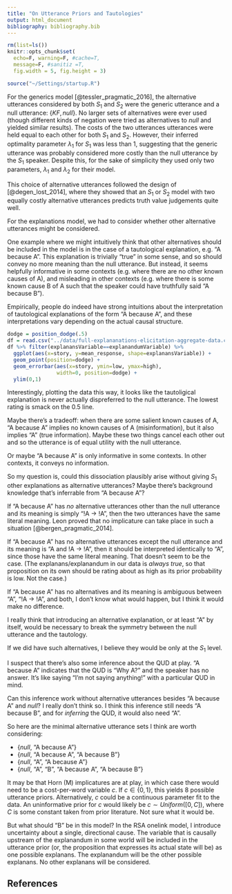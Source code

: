 ```yaml
---
title: "On Utterance Priors and Tautologies"
output: html_document
bibliography: bibliography.bib
---
```


```r
rm(list=ls())
knitr::opts_chunk$set(
  echo=F, warning=F, #cache=T, 
  message=F, #sanitiz =T, 
  fig.width = 5, fig.height = 3)
```

```r
source("~/Settings/startup.R")
```

For the generics model [@tessler_pragmatic_2016], the alternative utterances considered by both $S_1$ and $S_2$ were the generic utterance and a null utterance: $\{KF, null\}$. No larger sets of alternatives were ever used (though different kinds of negation were tried as alternatives to *null* and yielded similar results). The costs of the two utterances utterances were held equal to each other for both $S_1$ and $S_2$. However, their inferred optimality parameter $\lambda_1$ for $S_1$ was less than 1, suggesting that the generic utterance was probably considered more costly than the null utterance by the $S_1$ speaker. Despite this, for the sake of simplicity they used only two parameters, $\lambda_1$ and $\lambda_2$ for their model.

This choice of alternative utterances followed the design of [@degen_lost_2014], where they showed that an $S_1$ or $S_2$ model with two equally costly alternative utterances predicts truth value judgements quite well.

For the explanations model, we had to consider whether other alternative utterances might be considered.

One example where we might intuitively think that other alternatives should be included in the model is in the case of a tautological explanation, e.g. "A because A". This explanation is trivially "true" in some sense, and so should convey no more meaning than the null utterance. But instead, it seems helpfully informative in some contexts (e.g. where there are no other known causes of A), and misleading in other contexts (e.g. where there is some known cause B of A such that the speaker could have truthfully said "A because B"). 

Empirically, people do indeed have strong intuitions about the interpretation of tautological explanations of the form "A because A", and these interpretations vary depending on the actual causal structure.

```r
dodge = position_dodge(.5)
df = read.csv("../data/full-explananations-elicitation-aggregate-data.csv")
df %>% filter(explanansVariable==explanandumVariable) %>%
  ggplot(aes(x=story, y=mean_response, shape=explanansVariable)) +
  geom_point(position=dodge) +
  geom_errorbar(aes(x=story, ymin=low, ymax=high),
                width=0, position=dodge) +
  ylim(0,1)
```

Interestingly, plotting the data this way, it looks like the tautoligical explanation is never actually dispreferred to the null utterance. The lowest rating is smack on the 0.5 line.

Maybe there's a tradeoff: when there are some salient known causes of A, "A because A" implies no known causes of A (misinformation), but it also implies "A" (true information). Maybe these two things cancel each other out and so the utterance is of equal utility with the null utterance.

Or maybe "A because A" is only informative in some contexts. In other contexts, it conveys no information.

So my question is, could this dissociation plausibly arise without giving $S_1$ other explanations as alternative utterances? Maybe there's background knowledge that's inferrable from "A because A"?

If "A because A" has *no* alternative utterances other than the null utterance and its meaning is simply "!A $\rightarrow$ !A", then the two utterances have the same literal meaning. Leon proved that no implicature can take place in such a situation [@bergen_pragmatic_2014].

If "A because A" has no alternative utterances except the null utterance and its meaning is "A and !A $\rightarrow$ !A", then it should be interpreted identically to "A", since those have the same literal meaning. That doesn't seem to be the case. (The explanans/explanandum in our data is *always true*, so that proposition on its own should be rating about as high as its prior probability is low. Not the case.)

If "A because A" has no alternatives and its meaning is ambiguous between "A", "!A $\rightarrow$ !A", and both, I don't know what would happen, but I think it would make no difference.

I really think that introducing an alternative explanation, or at least "A" by itself, would be necessary to break the symmetry between the null utterance and the tautology.

If we did have such alternatives, I believe they would be only at the $S_1$ level.

I suspect that there's also some inference about the QUD at play. "A because A" indicates that the QUD is "Why A?" and the speaker has no answer.
It's like saying "I'm not saying anything!" with a particular QUD in mind.

Can this inference work without alternative utterances besides "A because A" and *null*? I really don't think so. I think this inference still needs "A because B", and for *inferring* the QUD, it would also need "A".

So here are the minimal alternative utterance sets I think are worth considering:

* {*null*, "A because A"}
* {*null*, "A because A", "A because B"}
* {*null*, "A", "A because A"}
* {*null*, "A", "B", "A because A", "A because B"}

It may be that Horn (M) implicatures are at play, in which case there would need to be a cost-per-word variable $c$. If $c \in \{0, 1\}$, this yields 8 possible utterance priors. Alternatively, $c$ could be a continuous parameter fit to the data. An uninformative prior for $c$ would likely be $c \sim Uniform([0, C])$, where $C$ is some constant taken from prior literature. Not sure what it would be.

But what should "B" be in this model? In the RSA onelink model, I introduce uncertainty about a single, directional cause. The variable that is causally upstream of the explanandum in some world will be included in the utterance prior (or, the proposition that expresses its actual state will be) as one possible explanans. The explanandum will be the other possible explanans. No other explanans will be considered.

<!--
One critical point in answering this question is that Leon showed that Horn implicature *won't happen* when the literal meanings of utterances are actually identical [@bergen_pragmatic_2014]. When the literal meanings *seem* to be identical, lexical uncertainty can break the asymmetry. This lexical uncertainty can take the form of an inferred parameter that affects the literal meaning, like a threshold variable, ambiguity between two or more possible meanings of a word, or background knowledge.
-->

## References

